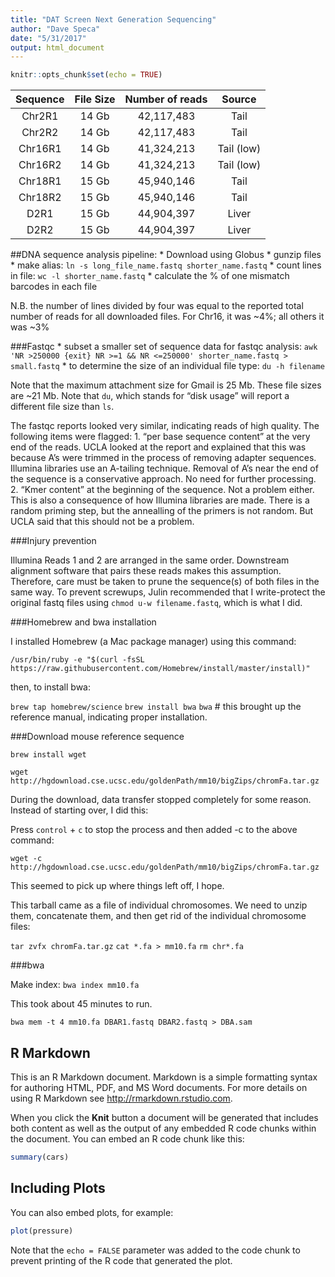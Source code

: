 ```yaml
---
title: "DAT Screen Next Generation Sequencing"
author: "Dave Speca"
date: "5/31/2017"
output: html_document
---
```


```r
knitr::opts_chunk$set(echo = TRUE)
```

| Sequence | File Size | Number of reads | Source     |
| :------: | :-------: | :-------------: | :----:     |
| Chr2R1   | 14 Gb     | 42,117,483      | Tail       |
| Chr2R2   | 14 Gb     | 42,117,483      | Tail       |
| Chr16R1  | 14 Gb     | 41,324,213      | Tail (low) |
| Chr16R2  | 14 Gb     | 41,324,213      | Tail (low) |
| Chr18R1  | 15 Gb     | 45,940,146      | Tail       |
| Chr18R2  | 15 Gb     | 45,940,146      | Tail       |
| D2R1     | 15 Gb     | 44,904,397      | Liver      | 
| D2R2     | 15 Gb     | 44,904,397      | Liver      |

##DNA sequence analysis pipeline:
* Download using Globus
* gunzip files
* make alias:  `ln -s long_file_name.fastq shorter_name.fastq`
* count lines in file: `wc -l shorter_name.fastq`
* calculate the % of one mismatch barcodes in each file

N.B. the number of lines divided by four was equal to the reported total number of reads for all downloaded files. For Chr16, it was ~4%; all others it was ~3%

###Fastqc
* subset a smaller set of sequence data for fastqc analysis: `awk 'NR >250000 {exit} NR >=1 && NR <=250000' shorter_name.fastq > small.fastq`
* to determine the size of an individual file type: `du -h filename`

Note that the maximum attachment size for Gmail is 25 Mb. These file sizes are ~21 Mb.
Note that `du`, which stands for "disk usage" will report a different file size than `ls`.

The fastqc reports looked very similar, indicating reads of high quality. The following items were flagged:
1. "per base sequence content" at the very end of the reads. UCLA looked at the report and explained that this was because A's were trimmed in the process of removing adapter sequences. Illumina libraries use an A-tailing technique. Removal of A's near the end of the sequence is a conservative approach. No need for further processing.
2. "Kmer content" at the beginning of the sequence. Not a problem either. This is also a consequence of how Illumina libraries are made. There is a random priming step, but the annealling of the primers is not random. But UCLA said that this should not be a problem.

###Injury prevention

Illumina Reads 1 and 2 are arranged in the same order. Downstream alignment software that pairs these reads makes this assumption. Therefore, care must be taken to prune the sequence(s) of both files in the same way. To prevent screwups, Julin recommended that I write-protect the original fastq files using `chmod u-w filename.fastq`, which is what I did.

###Homebrew and bwa installation

I installed Homebrew (a Mac package manager) using this command:

`/usr/bin/ruby -e "$(curl -fsSL https://raw.githubusercontent.com/Homebrew/install/master/install)"`

then, to install bwa:

`brew tap homebrew/science`
`brew install bwa`
`bwa` # this brought up the reference manual, indicating proper installation.

###Download mouse reference sequence

`brew install wget`

`wget http://hgdownload.cse.ucsc.edu/goldenPath/mm10/bigZips/chromFa.tar.gz`

During the download, data transfer stopped completely for some reason. Instead of starting over, I did this:

Press `control` + `c` to stop the process and then added -c to the above command:

`wget -c http://hgdownload.cse.ucsc.edu/goldenPath/mm10/bigZips/chromFa.tar.gz`

This seemed to pick up where things left off, I hope.

This tarball came as a file of individual chromosomes. We need to unzip them, concatenate them, and then get rid of the individual chromosome files:

`tar zvfx chromFa.tar.gz`
`cat *.fa > mm10.fa`
`rm chr*.fa`

###bwa

Make index:
`bwa index mm10.fa`

This took about 45 minutes to run.

`bwa mem -t 4 mm10.fa DBAR1.fastq DBAR2.fastq > DBA.sam`


## R Markdown

This is an R Markdown document. Markdown is a simple formatting syntax for authoring HTML, PDF, and MS Word documents. For more details on using R Markdown see <http://rmarkdown.rstudio.com>.

When you click the **Knit** button a document will be generated that includes both content as well as the output of any embedded R code chunks within the document. You can embed an R code chunk like this:

```r
summary(cars)
```

## Including Plots

You can also embed plots, for example:

```r
plot(pressure)
```

Note that the `echo = FALSE` parameter was added to the code chunk to prevent printing of the R code that generated the plot.
